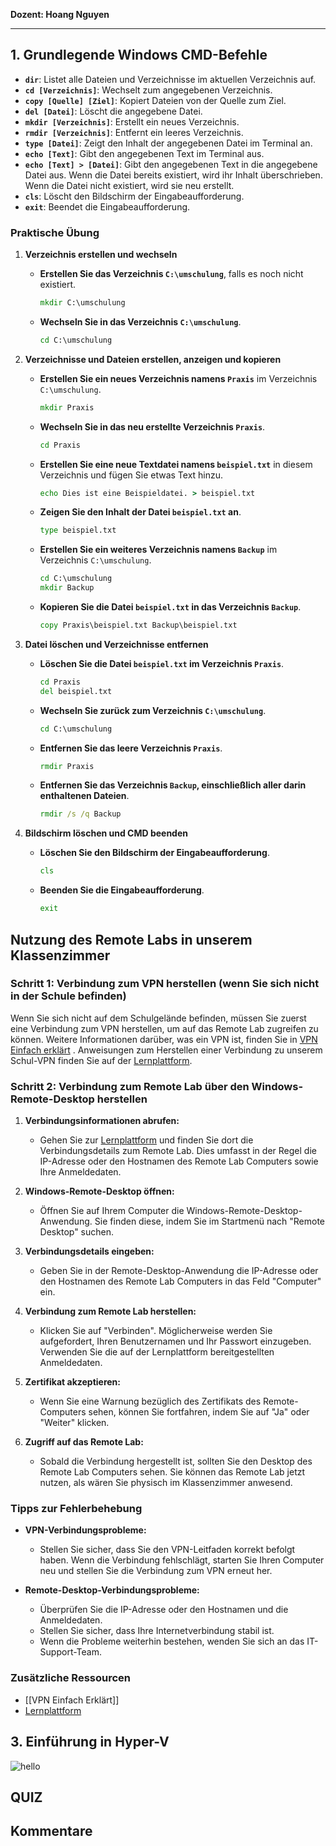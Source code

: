 **Dozent: Hoang Nguyen**

---

## 1. Grundlegende Windows CMD-Befehle

- **`dir`**: Listet alle Dateien und Verzeichnisse im aktuellen Verzeichnis auf.
- **`cd [Verzeichnis]`**: Wechselt zum angegebenen Verzeichnis.
- **`copy [Quelle] [Ziel]`**: Kopiert Dateien von der Quelle zum Ziel.
- **`del [Datei]`**: Löscht die angegebene Datei.
- **`mkdir [Verzeichnis]`**: Erstellt ein neues Verzeichnis.
- **`rmdir [Verzeichnis]`**: Entfernt ein leeres Verzeichnis.
- **`type [Datei]`**: Zeigt den Inhalt der angegebenen Datei im Terminal an.
- **`echo [Text]`**: Gibt den angegebenen Text im Terminal aus.
- **`echo [Text] > [Datei]`**: Gibt den angegebenen Text in die angegebene Datei aus. Wenn die Datei bereits existiert, wird ihr Inhalt überschrieben. Wenn die Datei nicht existiert, wird sie neu erstellt.
- **`cls`**: Löscht den Bildschirm der Eingabeaufforderung.
- **`exit`**: Beendet die Eingabeaufforderung.

### Praktische Übung

1. **Verzeichnis erstellen und wechseln**

   - **Erstellen Sie das Verzeichnis `C:\umschulung`**, falls es noch nicht existiert.

     ```cmd
     mkdir C:\umschulung
     ```

   - **Wechseln Sie in das Verzeichnis `C:\umschulung`**.
     ```cmd
     cd C:\umschulung
     ```

2. **Verzeichnisse und Dateien erstellen, anzeigen und kopieren**

   - **Erstellen Sie ein neues Verzeichnis namens `Praxis`** im Verzeichnis `C:\umschulung`.

     ```cmd
     mkdir Praxis
     ```

   - **Wechseln Sie in das neu erstellte Verzeichnis `Praxis`**.

     ```cmd
     cd Praxis
     ```

   - **Erstellen Sie eine neue Textdatei namens `beispiel.txt`** in diesem Verzeichnis und fügen Sie etwas Text hinzu.

     ```cmd
     echo Dies ist eine Beispieldatei. > beispiel.txt
     ```

   - **Zeigen Sie den Inhalt der Datei `beispiel.txt` an**.

     ```cmd
     type beispiel.txt
     ```

   - **Erstellen Sie ein weiteres Verzeichnis namens `Backup`** im Verzeichnis `C:\umschulung`.

     ```cmd
     cd C:\umschulung
     mkdir Backup
     ```

   - **Kopieren Sie die Datei `beispiel.txt` in das Verzeichnis `Backup`**.
     ```cmd
     copy Praxis\beispiel.txt Backup\beispiel.txt
     ```

3. **Datei löschen und Verzeichnisse entfernen**

   - **Löschen Sie die Datei `beispiel.txt` im Verzeichnis `Praxis`**.

     ```cmd
     cd Praxis
     del beispiel.txt
     ```

   - **Wechseln Sie zurück zum Verzeichnis `C:\umschulung`**.

     ```cmd
     cd C:\umschulung
     ```

   - **Entfernen Sie das leere Verzeichnis `Praxis`**.

     ```cmd
     rmdir Praxis
     ```

   - **Entfernen Sie das Verzeichnis `Backup`, einschließlich aller darin enthaltenen Dateien**.
     ```cmd
     rmdir /s /q Backup
     ```

4. **Bildschirm löschen und CMD beenden**

   - **Löschen Sie den Bildschirm der Eingabeaufforderung**.

     ```cmd
     cls
     ```

   - **Beenden Sie die Eingabeaufforderung**.
     ```cmd
     exit
     ```

## Nutzung des Remote Labs in unserem Klassenzimmer

### Schritt 1: Verbindung zum VPN herstellen (wenn Sie sich nicht in der Schule befinden)

Wenn Sie sich nicht auf dem Schulgelände befinden, müssen Sie zuerst eine Verbindung zum VPN herstellen, um auf das Remote Lab zugreifen zu können. Weitere Informationen darüber, was ein VPN ist, finden Sie in [VPN Einfach erklärt](../../einblicke/vpn) . Anweisungen zum Herstellen einer Verbindung zu unserem Schul-VPN finden Sie auf der [Lernplattform](https://lernplattform.gfn.de/).

### Schritt 2: Verbindung zum Remote Lab über den Windows-Remote-Desktop herstellen

1. **Verbindungsinformationen abrufen:**

   - Gehen Sie zur [Lernplattform](https://lernplattform.gfn.de/) und finden Sie dort die Verbindungsdetails zum Remote Lab. Dies umfasst in der Regel die IP-Adresse oder den Hostnamen des Remote Lab Computers sowie Ihre Anmeldedaten.

2. **Windows-Remote-Desktop öffnen:**

   - Öffnen Sie auf Ihrem Computer die Windows-Remote-Desktop-Anwendung. Sie finden diese, indem Sie im Startmenü nach "Remote Desktop" suchen.

3. **Verbindungsdetails eingeben:**

   - Geben Sie in der Remote-Desktop-Anwendung die IP-Adresse oder den Hostnamen des Remote Lab Computers in das Feld "Computer" ein.

4. **Verbindung zum Remote Lab herstellen:**

   - Klicken Sie auf "Verbinden". Möglicherweise werden Sie aufgefordert, Ihren Benutzernamen und Ihr Passwort einzugeben. Verwenden Sie die auf der Lernplattform bereitgestellten Anmeldedaten.

5. **Zertifikat akzeptieren:**

   - Wenn Sie eine Warnung bezüglich des Zertifikats des Remote-Computers sehen, können Sie fortfahren, indem Sie auf "Ja" oder "Weiter" klicken.

6. **Zugriff auf das Remote Lab:**
   - Sobald die Verbindung hergestellt ist, sollten Sie den Desktop des Remote Lab Computers sehen. Sie können das Remote Lab jetzt nutzen, als wären Sie physisch im Klassenzimmer anwesend.

### Tipps zur Fehlerbehebung

- **VPN-Verbindungsprobleme:**

  - Stellen Sie sicher, dass Sie den VPN-Leitfaden korrekt befolgt haben. Wenn die Verbindung fehlschlägt, starten Sie Ihren Computer neu und stellen Sie die Verbindung zum VPN erneut her.

- **Remote-Desktop-Verbindungsprobleme:**
  - Überprüfen Sie die IP-Adresse oder den Hostnamen und die Anmeldedaten.
  - Stellen Sie sicher, dass Ihre Internetverbindung stabil ist.
  - Wenn die Probleme weiterhin bestehen, wenden Sie sich an das IT-Support-Team.

### Zusätzliche Ressourcen

- [[VPN Einfach Erklärt]]
- [Lernplattform](https://lernplattform.gfn.de/)

## 3. Einführung in Hyper-V

![hello](/coming-soon.gif)

## QUIZ



<Quiz quiz={quiz} />


## Kommentare

<br />
<br />

<Comments />
